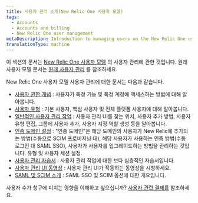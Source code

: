 ```yaml
---
title: 사용자 관리 소개(New Relic One 사용자 모델)
tags:
  - Accounts
  - Accounts and billing
  - New Relic One user management
metaDescription: Introduction to managing users on the New Relic One user model.
translationType: machine
---
```


이 섹션의 문서는 [New Relic One 사용자 모델](/docs/accounts/original-accounts-billing/original-product-based-pricing/overview-user-models) 의 사용자 관리에 관한 것입니다. 원래 사용자 모델 문서는 [원래 사용자 관리](/docs/accounts/original-accounts-billing/original-users-roles) 를 참조하세요.

New Relic One 사용자 모델 사용자 관리에 대한 문서는 다음과 같습니다.

* [사용자 권한 개념](/docs/accounts/accounts-billing/new-relic-one-user-management/user-management-concepts) : 사용자가 특정 기능 및 특정 계정에 액세스하는 방법에 대해 알아봅니다.
* [사용자 유형](/docs/accounts/accounts-billing/new-relic-one-user-management/user-type) : 기본 사용자, 핵심 사용자 및 전체 플랫폼 사용자에 대해 알아봅니다.
* [일반적인 사용자 관리 작업](/docs/accounts/accounts-billing/new-relic-one-user-management/user-management-ui-and-tasks/) : 사용자 관리 UI를 찾는 위치, 사용자 추가 방법, 사용자 유형 편집, 그룹에 사용자 추가, 사용자 지정 역할 생성 등을 알아봅니다.
* [인증 도메인 설정](/docs/accounts/accounts-billing/new-relic-one-pricing-users/configure-authentication-domains) : "인증 도메인"은 해당 도메인의 사용자가 New Relic에 추가되는 방법(수동으로 SCIM 프로비저닝 대), 해당 사용자가 사용하는 인증 방법(수동 로그인 대 SAML SSO), 사용자가 사용자를 업그레이드하는 방법을 관리하는 것입니다. 유형 및 사용자 세션 설정.
* [사용자 관리 자습서](/docs/accounts/accounts-billing/new-relic-one-user-management/tutorial-add-new-user-groups-roles-new-relic-one-user-model) : 사용자 관리 작업에 대한 보다 심층적인 자습서입니다.
* [사용자 관리 UI 동영상](/docs/accounts/accounts-billing/new-relic-one-user-management/user-mgmt-videos) : 사용자 관리 UI가 작동하는 동영상을 시청하세요.
* [SAML 및 SCIM 소개](/docs/accounts/accounts-billing/new-relic-one-user-management/introduction-saml-scim) : SAML SSO 및 SCIM 옵션에 대한 개요입니다.

사용자 수가 청구에 미치는 영향을 이해하고 싶으십니까? [사용자 관련 결제를](/docs/accounts/accounts-billing/new-relic-one-pricing-users/new-relic-one-pricing-billing#user-count) 참조하세요.